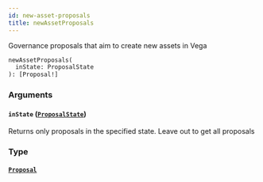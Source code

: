 ```yaml
---
id: new-asset-proposals
title: newAssetProposals
---
```


Governance proposals that aim to create new assets in Vega

```graphql
newAssetProposals(
  inState: ProposalState
): [Proposal!]

```

### Arguments

#### `inState` ([`ProposalState`](/docs/graphql/enums/proposal-state))

Returns only proposals in the specified state. Leave out to get all proposals

### Type

#### [`Proposal`](/docs/graphql/objects/proposal)

